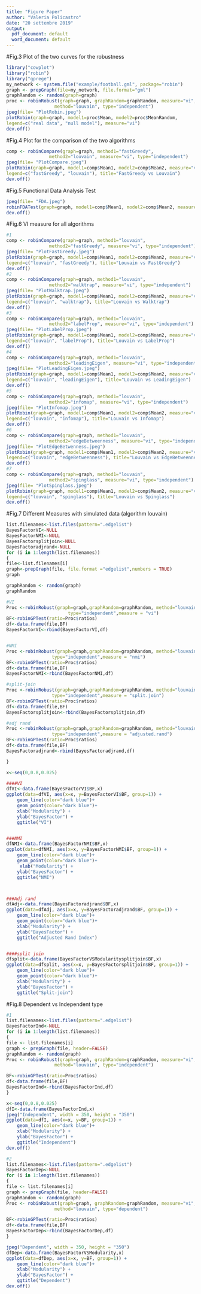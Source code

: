 ```yaml
---
title: "Figure Paper"
author: "Valeria Policastro"
date: "20 settembre 2019"
output:
  pdf_document: default
  word_document: default
---
```

#Fig.3 Plot of the two curves for the robustness
```r
library("cowplot")
library("robin")
library("gprege")
my_network <- system.file("example/football.gml", package="robin")
graph <- prepGraph(file=my_network, file.format="gml")
graphRandom <- random(graph=graph)
proc <- robinRobust(graph=graph, graphRandom=graphRandom, measure="vi", 
                  method="louvain", type="independent")
jpeg(file= "PlotRobin.jpeg")
plotRobin(graph=graph, model1=proc$Mean, model2=proc$MeanRandom, 
legend=c("real data", "null model"), measure="vi")
dev.off()
```

#Fig.4 Plot for the comparison of the two algorithms 
```r
comp <- robinCompare(graph=graph, method1="fastGreedy",
                method2="louvain", measure="vi", type="independent")
jpeg(file= "PlotCompare.jpeg")
plotRobin(graph=graph, model1=comp$Mean1, model2=comp$Mean2, measure="vi", 
legend=c("fastGreedy", "louvain"), title="FastGreedy vs Louvain")
dev.off()
```

#Fig.5 Functional Data Analysis Test
```r
jpeg(file= "FDA.jpeg")
robinFDATest(graph=graph, model1=comp$Mean1, model2=comp$Mean2, measure="vi")
dev.off()
```

#Fig.6 VI measure for all algorithms
```r
#1
comp <- robinCompare(graph=graph, method1="louvain",
                method2="fastGreedy", measure="vi", type="independent")
jpeg(file= "PlotFastGreedy.jpeg")
plotRobin(graph=graph, model1=comp$Mean1, model2=comp$Mean2, measure="vi", 
legend=c("louvain", "fastGreedy"), title="Louvain vs FastGreedy")
dev.off()
#2
comp <- robinCompare(graph=graph, method1="louvain",
                method2="walktrap", measure="vi", type="independent")
jpeg(file= "PlotWalktrap.jpeg")
plotRobin(graph=graph, model1=comp$Mean1, model2=comp$Mean2, measure="vi", 
legend=c("louvain", "walktrap"), title="Louvain vs Walktrap")
dev.off()
#3
comp <- robinCompare(graph=graph, method1="louvain",
                method2="labelProp", measure="vi", type="independent")
jpeg(file= "PlotLabelProp.jpeg")
plotRobin(graph=graph, model1=comp$Mean1, model2=comp$Mean2, measure="vi", 
legend=c("louvain", "labelProp"), title="Louvain vs LabelProp")
dev.off()
#4
comp <- robinCompare(graph=graph, method1="louvain",
                method2="leadingEigen", measure="vi", type="independent")
jpeg(file= "PlotLeadingEigen.jpeg")
plotRobin(graph=graph, model1=comp$Mean1, model2=comp$Mean2, measure="vi", 
legend=c("louvain", "leadingEigen"), title="Louvain vs LeadingEigen")
dev.off()
#5
comp <- robinCompare(graph=graph, method1="louvain",
                method2="infomap", measure="vi", type="independent")
jpeg(file= "PlotInfomap.jpeg")
plotRobin(graph=graph, model1=comp$Mean1, model2=comp$Mean2, measure="vi", 
legend=c("louvain", "infomap"), title="Louvain vs Infomap")
dev.off()
#6
comp <- robinCompare(graph=graph, method1="louvain",
                method2="edgeBetweenness", measure="vi", type="independent")
jpeg(file= "PlotEdgeBetwenness.jpeg")
plotRobin(graph=graph, model1=comp$Mean1, model2=comp$Mean2, measure="vi", 
legend=c("louvain", "edgeBetweenness"), title="Louvain vs EdgeBetweenness")
dev.off()
#7
comp <- robinCompare(graph=graph, method1="louvain",
                method2="spinglass", measure="vi", type="independent")
jpeg(file= "PlotSpinglass.jpeg")
plotRobin(graph=graph, model1=comp$Mean1, model2=comp$Mean2, measure="vi", 
legend=c("louvain", "spinglass"), title="Louvain vs Spinglass")
dev.off()

```

#Fig.7 Different Measures with simulated data (algorithm louvain) 
```r
list.filenames<-list.files(pattern=".edgelist")
BayesFactorVI<-NULL
BayesFactorNMI<-NULL
BayesFactorsplitjoin<-NULL
BayesFactoradjrand<-NULL
for (i in 1:length(list.filenames))
{
file<-list.filenames[i]
graph<-prepGraph(file, file.format ="edgelist",numbers = TRUE)
graph

graphRandom <- random(graph)
graphRandom

#VI
Proc <-robinRobust(graph=graph,graphRandom=graphRandom, method="louvain",
                       type="independent",measure = "vi")
BF<-robinGPTest(ratio=Proc$ratios)
df<-data.frame(file,BF)
BayesFactorVI<-rbind(BayesFactorVI,df)


#NMI
Proc <-robinRobust(graph=graph,graphRandom=graphRandom, method="louvain",
                 type="independent",measure = "nmi")
BF<-robinGPTest(ratio=Proc$ratios)
df<-data.frame(file,BF)
BayesFactorNMI<-rbind(BayesFactorNMI,df)

#split-join
Proc <-robinRobust(graph=graph,graphRandom=graphRandom, method="louvain",
                 type="independent",measure = "split.join")
BF<-robinGPTest(ratio=Proc$ratios)
df<-data.frame(file,BF)
BayesFactorsplitjoin<-rbind(BayesFactorsplitjoin,df)

#adj rand
Proc <-robinRobust(graph=graph,graphRandom=graphRandom, method="louvain",
                 type="independent",measure = "adjusted.rand")
BF<-robinGPTest(ratio=Proc$ratios)
df<-data.frame(file,BF)
BayesFactoradjrand<-rbind(BayesFactoradjrand,df)

}

x<-seq(0,0.8,0.025)

####VI
dfVI<-data.frame(BayesFactorVI$BF,x)
ggplot(data=dfVI, aes(x=x, y=BayesFactorVI$BF, group=1)) +
    geom_line(color="dark blue")+
    geom_point(color="dark blue")+
    xlab("Modularity") +
    ylab("BayesFactor") +
    ggtitle("VI")


###NMI
dfNMI<-data.frame(BayesFactorNMI$BF,x)
ggplot(data=dfNMI, aes(x=x, y=BayesFactorNMI$BF, group=1)) +
    geom_line(color="dark blue")+
    geom_point(color="dark blue")+
     xlab("Modularity") +
    ylab("BayesFactor") +
    ggtitle("NMI")



###Adj rand 
dfAdj<-data.frame(BayesFactoradjrand$BF,x)
ggplot(data=dfAdj, aes(x=x, y=BayesFactoradjrand$BF, group=1)) +
    geom_line(color="dark blue")+
    geom_point(color="dark blue")+
    xlab("Modularity") +
    ylab("BayesFactor") +
    ggtitle("Adjusted Rand Index")


####split join
dfsplit<-data.frame(BayesFactorVSModularitysplitjoin$BF,x)
ggplot(data=dfsplit, aes(x=x, y=BayesFactorsplitjoin$BF, group=1)) +
    geom_line(color="dark blue")+
    geom_point(color="dark blue")+
    xlab("Modularity") +
    ylab("BayesFactor") +
    ggtitle("Split-join")

```

#Fig.8 Dependent vs Independent type
```r
#1
list.filenames<-list.files(pattern=".edgelist")
BayesFactorInd<-NULL
for (i in 1:length(list.filenames))
{
file <- list.filenames[i]
graph <- prepGraph(file, header=FALSE) 
graphRandom <- random(graph)
Proc <- robinRobust(graph=graph, graphRandom=graphRandom, measure="vi", 
                  method="louvain", type="independent")

BF<-robinGPTest(ratio=Proc$ratios)
df<-data.frame(file,BF)
BayesFactorInd<-rbind(BayesFactorInd,df)
}

x<-seq(0,0.8,0.025)
dfI<-data.frame(BayesFactorInd,x)
jpeg("Independent", width = 350, height = "350")
ggplot(data=dfI, aes(x=x, y=BF, group=1)) +
    geom_line(color="dark blue")+
    xlab("Modularity") +
    ylab("BayesFactor") +
    ggtitle("Independent")
dev.off()

#2
list.filenames<-list.files(pattern=".edgelist")
BayesFactorDep<-NULL
for (i in 1:length(list.filenames))
{
file <- list.filenames[i]
graph <- prepGraph(file, header=FALSE) 
graphRandom <- random(graph)
Proc <- robinRobust(graph=graph, graphRandom=graphRandom, measure="vi", 
                  method="louvain", type="dependent")

BF<-robinGPTest(ratio=Proc$ratios)
df<-data.frame(file,BF)
BayesFactorDep<-rbind(BayesFactorDep,df)
}

jpeg("Dependent", width = 350, height = "350")
dfDep<-data.frame(BayesFactorVSModularity,x)
ggplot(data=dfDep, aes(x=x, y=BF, group=1)) +
    geom_line(color="dark blue")+
    xlab("Modularity") +
    ylab("BayesFactor") +
    ggtitle("Dependent")
dev.off()
```


